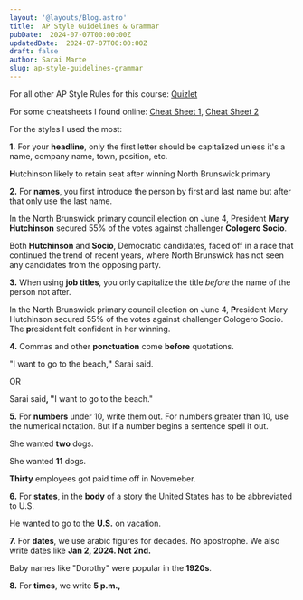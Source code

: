```yaml
---
layout: '@layouts/Blog.astro'
title:  AP Style Guidelines & Grammar
pubDate:  2024-07-07T00:00:00Z 
updatedDate:  2024-07-07T00:00:00Z 
draft: false
author: Sarai Marte
slug: ap-style-guidelines-grammar
---
```



For all other AP Style Rules for this course: <a href = "https://quizlet.com/927177499/ap-grammar-writing-for-media-flash-cards/?funnelUUID=ec8fd1aa-2e04-4b27-acc6-04b3a6d76e5d">Quizlet</a>



For some cheatsheets I found online: <a href = "https://pa50000545.schoolwires.net/cms/lib/PA50000545/Centricity/Domain/223//PR%20Toolkit/AP%20Style%20Cheat%20Sheet.pdf">Cheat Sheet 1</a>, <a href = "https://knightpoliticalreporting.syr.edu/wp-content/uploads/2012/05/AP-STYLE-TIP-SHEET.pdf"> Cheat Sheet 2</a>



For the styles I used the most:



**1.** For your **headline**, only the first letter should be capitalized unless it's a name, company name, town, position, etc.

<Example>

**H**utchinson likely to retain seat after winning North Brunswick primary

</Example>

**2.** For **names**, you first introduce the person by first and last name but after that only use the last name.

<Example>

In the North Brunswick primary council election on June 4, President **Mary Hutchinson** secured 55% of the votes against challenger **Cologero Socio**. 



Both **Hutchinson** and **Socio**, Democratic candidates, faced off in a race that continued the trend of recent years, where North Brunswick has not seen any candidates from the opposing party. 

</Example>

**3.** When using **job titles**, you only capitalize the title *before* the name of the person not after.

<Example>

In the North Brunswick primary council election on June 4, **P**resident Mary Hutchinson secured 55% of the votes against challenger Cologero Socio. The **p**resident felt confident in her winning. 

</Example>

**4.** Commas and other **ponctuation** come **before** quotations.

<Example>

"I want to go to the beach<strong>,"</strong> Sarai said.



OR



Sarai said<strong>, "</strong>I want to go to the beach."

</Example>

**5.** For **numbers** under 10, write them out. For numbers greater than 10, use the numerical notation. But if a number begins a sentence spell it out. 

<Example>

She wanted **two** dogs. 



She wanted **11** dogs. 



**Thirty** employees got paid time off in Novemeber. 

</Example>

**6.** For **states**, in the **body** of a story the United States has to be abbreviated to U.S.

<Example>

He wanted to go to the **U.S.** on vacation.

</Example>

**7.** For **dates**, we use arabic figures for decades. No apostrophe. We also write dates like **Jan 2, 2024. Not 2nd.**

<Example>

Baby names like "Dorothy" were popular in the **1920s**.

</Example>

**8.** For **times**, we write **5 p.m.,**
